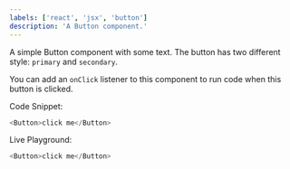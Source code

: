 ```yaml
---
labels: ['react', 'jsx', 'button']
description: 'A Button component.'
---
```



A simple Button component with some text. The button has two different style: `primary` and `secondary`.

You can add an `onClick` listener to this component to run code when this button is clicked.

Code Snippet:
```js
<Button>click me</Button>
```


Live Playground:
```js live
<Button>click me</Button>
```

